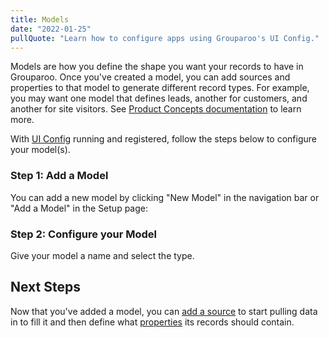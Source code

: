 ```yaml
---
title: Models
date: "2022-01-25"
pullQuote: "Learn how to configure apps using Grouparoo's UI Config."
---
```


Models are how you define the shape you want your records to have in Grouparoo.
Once you've created a model, you can add sources and properties to that model to generate different record types.
For example, you may want one model that defines leads, another for customers, and another for site visitors.
See [Product Concepts documentation](/docs/getting-started/product-concepts#model) to learn more.

With [UI Config](/docs/config) running and registered, follow the steps below to configure your model(s).

### Step 1: Add a Model

You can add a new model by clicking "New Model" in the navigation bar or "Add a Model" in the Setup page:

<ImageInBrowserFrame
  centered
  alt="UI Config: Add Model"
  src="/images/docs/guides/config/model--01--add.png"
  width={2389}
  height={1400}
/>

### Step 2: Configure your Model

Give your model a name and select the type.

<ImageInBrowserFrame
  centered
  alt="UI Config: Add Model"
  src="/images/docs/guides/config/model--02-name.png"
  width={2179}
  height={1396}
/>

## Next Steps

<ImageInBrowserFrame
  centered
  alt="UI Config: Add Model"
  src="/images/docs/guides/config/model--03-overview.png"
  width={2192}
  height={1396}
/>

Now that you've added a model, you can [add a source](/docs/config/sources) to start pulling data in to fill it and then define what [properties](/docs/config/properties) its records should contain.
